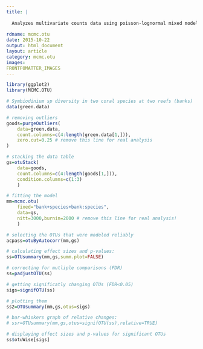 ```yaml
---
title: |
  
  Analyzes multivariate counts data using poisson-lognormal mixed model
  
rdname: mcmc.otu
date: 2015-10-22
output: html_document
layout: article
category: mcmc.otu
images:
FRONTFOMATTER_IMAGES
---
```


```r
library(ggplot2)
library(MCMC.OTU)
```

```r

	
# Symbiodinium sp diversity in two coral species at two reefs (banks)
data(green.data)

# removing outliers
goods=purgeOutliers(
	data=green.data,
	count.columns=c(4:length(green.data[1,])),
	zero.cut=0.25 # remove this line for real analysis
)

# stacking the data table
gs=otuStack(
	data=goods,
	count.columns=c(4:length(goods[1,])),
	condition.columns=c(1:3)
	)

# fitting the model
mm=mcmc.otu(
	fixed="bank+species+bank:species",
	data=gs,
	nitt=3000,burnin=2000 # remove this line for real analysis!
	)

# selecting the OTUs that were modeled reliably
acpass=otuByAutocorr(mm,gs)

# calculating effect sizes and p-values:
ss=OTUsummary(mm,gs,summ.plot=FALSE)

# correcting for mutliple comparisons (FDR)
ss=padjustOTU(ss)

# getting significatly changing OTUs (FDR<0.05)
sigs=signifOTU(ss)

# plotting them
ss2=OTUsummary(mm,gs,otus=sigs)

# bar-whiskers graph of relative changes:
# ssr=OTUsummary(mm,gs,otus=signifOTU(ss),relative=TRUE)

# displaying effect sizes and p-values for significant OTUs
ss$otuWise[sigs]




```